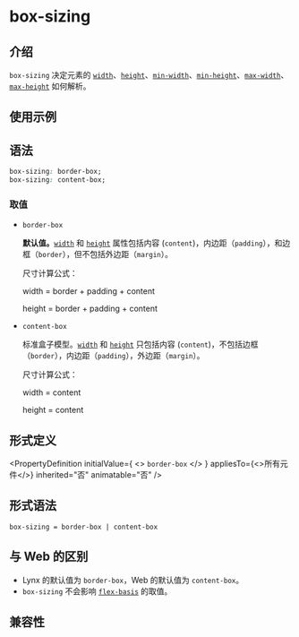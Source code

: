 # box-sizing

## 介绍

`box-sizing` 决定元素的 [`width`](./width.mdx)、[`height`](./height.mdx)、[`min-width`](./min-width.mdx)、[`min-height`](./min-height.mdx)、[`max-width`](./max-width.mdx)、[`max-height`](./max-height.mdx) 如何解析。

## 使用示例


<Go
  example="css-api"
  defaultFile="src/box-sizing/App.tsx"
  img="/assets/doc/css/box-sizing.jpg"
  defaultEntryFile="dist/box-sizing.lynx.bundle"
  entry="src/box-sizing"
/>

## 语法

```css
box-sizing: border-box;
box-sizing: content-box;
```

### 取值

- `border-box`

  **默认值。**[`width`](./width.mdx) 和 [`height`](./height.mdx) 属性包括内容 (`content`)，内边距（`padding`），和边框（`border`），但不包括外边距（`margin`）。

  尺寸计算公式：

  width = border + padding + content

  height = border + padding + content

- `content-box`

  标准盒子模型。[`width`](./width.mdx) 和 [`height`](./height.mdx) 只包括内容 (`content`)，不包括边框（`border`），内边距（`padding`），外边距（`margin`）。

  尺寸计算公式：

  width = content

  height = content

## 形式定义


<PropertyDefinition
  initialValue={
    <>
      <code>border-box</code>
    </>
  }
  appliesTo={<>所有元件</>}
  inherited="否"
  animatable="否"
/>

## 形式语法

```
box-sizing = border-box | content-box
```

## 与 Web 的区别

- Lynx 的默认值为 `border-box`，Web 的默认值为 `content-box`。
- `box-sizing` 不会影响 [`flex-basis`](./flex-basis.mdx) 的取值。

## 兼容性


<LegacyCompatTable metadata="css/properties/box-sizing" />
